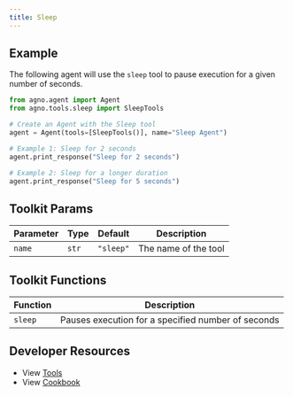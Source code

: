 ```yaml
---
title: Sleep
---
```


## Example

The following agent will use the `sleep` tool to pause execution for a given number of seconds.

```python cookbook/tools/sleep_tools.py
from agno.agent import Agent
from agno.tools.sleep import SleepTools

# Create an Agent with the Sleep tool
agent = Agent(tools=[SleepTools()], name="Sleep Agent")

# Example 1: Sleep for 2 seconds
agent.print_response("Sleep for 2 seconds")

# Example 2: Sleep for a longer duration
agent.print_response("Sleep for 5 seconds")
```

## Toolkit Params

| Parameter | Type  | Default   | Description          |
| --------- | ----- | --------- | -------------------- |
| `name`    | `str` | `"sleep"` | The name of the tool |

## Toolkit Functions

| Function | Description                                        |
| -------- | -------------------------------------------------- |
| `sleep`  | Pauses execution for a specified number of seconds |

## Developer Resources

- View [Tools](https://github.com/agno-agi/agno/blob/main/libs/agno/agno/tools/sleep.py)
- View [Cookbook](https://github.com/agno-agi/agno/blob/main/cookbook/tools/sleep_tools.py)
